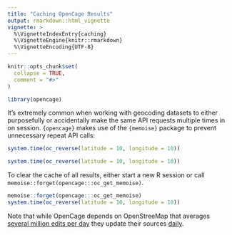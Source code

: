 ```yaml
---
title: "Caching OpenCage Results"
output: rmarkdown::html_vignette
vignette: >
  %\VignetteIndexEntry{caching}
  %\VignetteEngine{knitr::rmarkdown}
  %\VignetteEncoding{UTF-8}
---
```


```r
knitr::opts_chunk$set(
  collapse = TRUE,
  comment = "#>"
)
```

```r
library(opencage)
```

It's extremely common when working with geocoding datasets to either purposefully or accidentally make the same API requests multiple times in on session. `{opencage}` makes use of the `{memoise}` package to prevent unnecessary repeat API calls:

```r
system.time(oc_reverse(latitude = 10, longitude = 10))

system.time(oc_reverse(latitude = 10, longitude = 10))
```

To clear the cache of all results, either start a new R session or call `memoise::forget(opencage:::oc_get_memoise)`.

```r
memoise::forget(opencage:::oc_get_memoise)
system.time(oc_reverse(latitude = 10, longitude = 10))
```

Note that while OpenCage depends on OpenStreeMap that averages [several million edits per day](https://wiki.openstreetmap.org/wiki/Stats) they update their sources [daily](https://opencagedata.com/faq).
